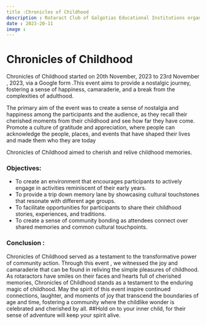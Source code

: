```yaml
---
title :Chronicles of Childhood
description : Rotaract Club of Galgotias Educational Institutions organized "Chronicles of Childhood" encouraging people to share their cherished moments from their childhood and relive their memories.  
date : 2023-20-11
image :
---
```


# Chronicles of Childhood
Chronicles of Childhood started on 20th November, 2023 to 23rd November , 2023, via a Google form .This event aims to provide a nostalgic journey, fostering a sense of happiness, camaraderie, and a break from the complexities of adulthood.

The primary aim of the event was to create a sense of nostalgia and happiness among the participants and the audience, as they recall their cherished moments from their childhood and see how far they have come. Promote a culture of gratitude and appreciation, where people can acknowledge the people, places, and events that have shaped their lives and made them who they are today

Chronicles of Childhood aimed to cherish and relive childhood memories.

### Objectives:
- To create an environment that encourages participants to actively engage in activities reminiscent of their early years.
- To provide a trip down memory lane by showcasing cultural touchstones that resonate with different age groups.
- To facilitate opportunities for participants to share their childhood stories, experiences, and traditions.
- To create a sense of community bonding as attendees connect over shared memories and common cultural touchpoints.

### Conclusion :
Chronicles of Childhood served as a testament to the transformative power of community action. Through this event , we witnessed the joy and camaraderie that can be found in reliving the simple pleasures of childhood. As rotaractors have smiles on their faces and hearts full of cherished memories, Chronicles of Childhood stands as a testament to the enduring magic of childhood. May the spirit of this event inspire continued connections, laughter, and moments of joy that transcend the boundaries of age and time, fostering a community where the childlike wonder is celebrated and cherished by all.
##Hold on to your inner child, for their sense of adventure will keep your spirit alive.